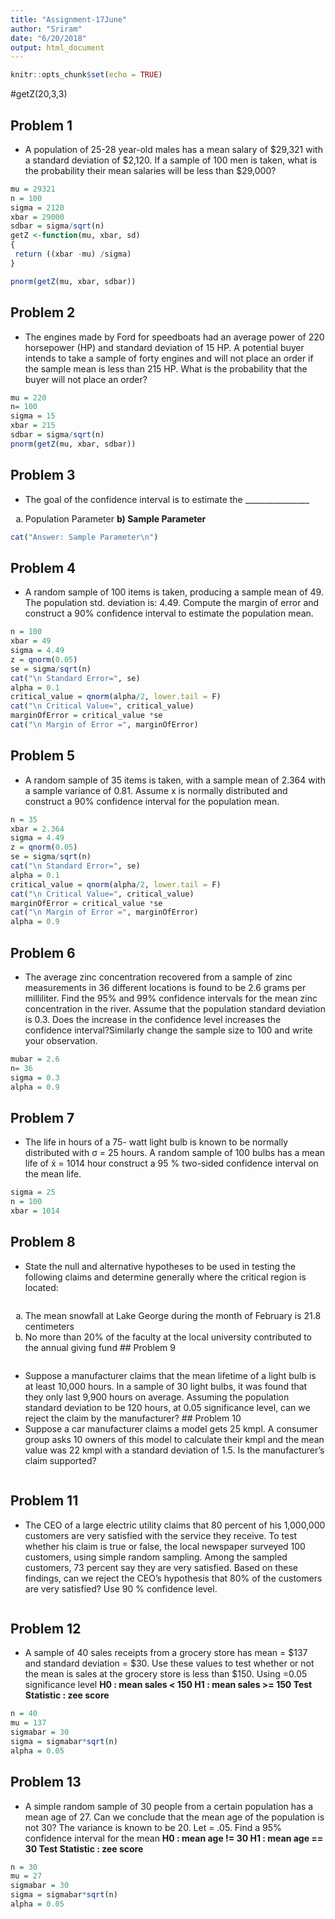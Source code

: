 ```yaml
---
title: "Assignment-17June"
author: "Sriram"
date: "6/20/2018"
output: html_document
---
```


```r
knitr::opts_chunk$set(echo = TRUE)
```

#getZ(20,3,3)

## Problem 1
* A population of 25-28 year-old males has a mean salary of $29,321 with a standard deviation of $2,120. If a sample of 100 men is taken, what is the probability their mean salaries will be less than $29,000?
```r
mu = 29321
n = 100
sigma = 2120
xbar = 29000
sdbar = sigma/sqrt(n)
getZ <-function(mu, xbar, sd)
{
 return ((xbar -mu) /sigma)
}

pnorm(getZ(mu, xbar, sdbar))
```
## Problem 2
* The engines made by Ford for speedboats had an average power of 220 horsepower (HP) and standard deviation of 15 HP. A potential buyer intends to take a sample of forty engines and will not place an order if the sample mean is less than 215 HP. What is the probability that the buyer will not place an order?
```r
mu = 220
n= 100
sigma = 15
xbar = 215
sdbar = sigma/sqrt(n)
pnorm(getZ(mu, xbar, sdbar))
```
## Problem 3
* The goal of the confidence interval is to estimate the ________________ 
a) Population Parameter
**b) Sample Parameter**
```r
cat("Answer: Sample Parameter\n")
```
## Problem 4
* A random sample of 100 items is taken, producing a sample mean of 49. The population std. deviation is: 4.49. Compute the margin of error and construct a 90% confidence interval to estimate the population mean.
```r
n = 100
xbar = 49
sigma = 4.49
z = qnorm(0.05)
se = sigma/sqrt(n)
cat("\n Standard Error=", se)
alpha = 0.1
critical_value = qnorm(alpha/2, lower.tail = F)
cat("\n Critical Value=", critical_value)
marginOfError = critical_value *se
cat("\n Margin of Error =", marginOfError)
```
## Problem 5
* A random sample of 35 items is taken, with a sample mean of 2.364 with a sample variance of 0.81. Assume x is normally distributed and construct a 90% confidence interval for the population mean.
```r
n = 35
xbar = 2.364
sigma = 4.49
z = qnorm(0.05)
se = sigma/sqrt(n)
cat("\n Standard Error=", se)
alpha = 0.1
critical_value = qnorm(alpha/2, lower.tail = F)
cat("\n Critical Value=", critical_value)
marginOfError = critical_value *se
cat("\n Margin of Error =", marginOfError)
alpha = 0.9
```
## Problem 6
* The average zinc concentration recovered from a sample of zinc measurements in 36 different locations is found to be 2.6 grams per milliliter. Find the 95% and 99% confidence intervals for the mean zinc concentration in the river. Assume that the population standard deviation is 0.3. Does the increase in the confidence level increases the confidence interval?Similarly change the sample size to 100 and write your observation.
```r
mubar = 2.6
n= 36
sigma = 0.3
alpha = 0.9

```
## Problem 7
* The life in hours of a 75- watt light bulb is known to be normally distributed with σ = 25 hours. A random sample of 100 bulbs has a mean life of x́ = 1014 hour construct a 95 % two-sided confidence interval on the mean life.
```r
sigma = 25
n = 100
xbar = 1014

```
## Problem 8
* State the null and alternative hypotheses to be used in testing the following claims and determine generally where the critical region is located:
```r
```
 
 a. The mean snowfall at Lake George during the month of February is 21.8 centimeters
b. No more than 20% of the faculty at the local university contributed to the annual giving fund
## Problem 9
```r

```
* Suppose a manufacturer claims that the mean lifetime of a light bulb is at least 10,000 hours. In a sample of 30 light bulbs, it was found that they only last 9,900 hours on average. Assuming the population standard deviation to be 120 hours, at 0.05 significance level, can we reject the claim by the manufacturer?
## Problem 10
* Suppose a car manufacturer claims a model gets 25 kmpl. A consumer group asks 10 owners of this model to calculate their kmpl and the mean value was 22 kmpl with a standard deviation of 1.5. Is the manufacturer's claim supported?
```r
```
## Problem 11
* The CEO of a large electric utility claims that 80 percent of his 1,000,000 customers are very satisfied with the service they receive. To test whether his claim is true or false, the local newspaper surveyed 100 customers, using simple random sampling. Among the sampled customers, 73 percent say they are very satisfied. Based on these findings, can we reject the CEO's hypothesis that 80% of the customers are very satisfied? Use 90 % confidence level.
```r
```
## Problem 12
* A sample of 40 sales receipts from a grocery store has mean = $137 and standard deviation = $30. Use these values to test whether or not the mean is sales at the grocery store is less than $150. Using =0.05 significance level
**H0 : mean sales < 150
H1 : mean sales >= 150
Test Statistic : zee score **
```r
n = 40
mu = 137
sigmabar = 30
sigma = sigmabar*sqrt(n)
alpha = 0.05
```
## Problem 13
* A simple random sample of 30 people from a certain population has a mean age of 27. Can we conclude that the mean age of the population is not 30? The variance is known to be 20. Let = .05. Find a 95% confidence interval for the mean
**H0 : mean age != 30
H1 : mean age == 30
Test Statistic : zee score **
```r
n = 30
mu = 27
sigmabar = 30
sigma = sigmabar*sqrt(n)
alpha = 0.05
```
